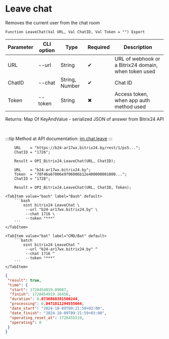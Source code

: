 ﻿---
sidebar_position: 3
---


# Leave chat
 Removes the current user from the chat room



`Function LeaveChat(Val URL, Val ChatID, Val Token = "") Export`

  | Parameter | CLI option | Type | Required | Description |
  |-|-|-|-|-|
  | URL | --url | String | &#x2714; | URL of webhook or a Bitrix24 domain, when token used |
  | ChatID | --chat | String, Number | &#x2714; | Chat ID |
  | Token | --token | String | &#x2716; | Access token, when app auth method used |

  
  Returns:  Map Of KeyAndValue - serialized JSON of answer from Bitrix24 API

<br/>

:::tip
Method at API documentation: [im.chat.leave](https://dev.1c-bitrix.ru/learning/course/?COURSE_ID=93&LESSON_ID=12101)
:::
<br/>



```bsl title="1C:Enterprise/OneScript code example"
    URL    = "https://b24-ar17wx.bitrix24.by/rest/1/ps5...";
    ChatID = "1726";

    Result = OPI_Bitrix24.LeaveChat(URL, ChatID);

    URL    = "b24-ar17wx.bitrix24.by";
    Token  = "70f46a67006e9f06006b12e400000001000...";
    ChatID = "1728";

    Result = OPI_Bitrix24.LeaveChat(URL, ChatID, Token);
```
 

 <Tabs>
  
    <TabItem value="bash" label="Bash" default>
        ```bash
            oint bitrix24 LeaveChat \
             --url "b24-ar17wx.bitrix24.by" \
             --chat 1716 \
             --token "***"
        ```
    </TabItem>
  
    <TabItem value="bat" label="CMD/Bat" default>
        ```batch
            oint bitrix24 LeaveChat ^
             --url "b24-ar17wx.bitrix24.by" ^
             --chat 1716 ^
             --token "***"
        ```
    </TabItem>
</Tabs>


```json title="Result"
{
 "result": true,
 "time": {
  "start": 1728454919.09087,
  "finish": 1728454919.16456,
  "duration": 0.0736868381500244,
  "processing": 0.0471811294555664,
  "date_start": "2024-10-09T09:21:59+03:00",
  "date_finish": "2024-10-09T09:21:59+03:00",
  "operating_reset_at": 1728455519,
  "operating": 0
 }
}
```
